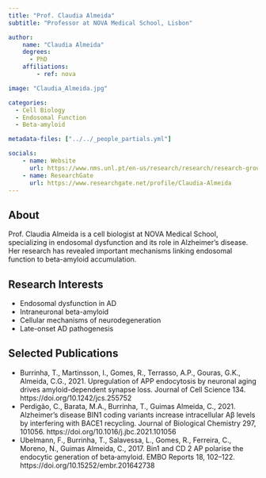 ```yaml
---
title: "Prof. Claudia Almeida"
subtitle: "Professor at NOVA Medical School, Lisbon"

author:
    name: "Claudia Almeida"
    degrees:
      - PhD
    affiliations:
        - ref: nova

image: "Claudia_Almeida.jpg"

categories:
  - Cell Biology
  - Endosomal Function
  - Beta-amyloid

metadata-files: ["../../_people_partials.yml"]

socials:
    - name: Website
      url: https://www.nms.unl.pt/en-us/research/research/research-groups/research-group/n/neuronal-trafficking-in-aging
    - name: ResearchGate
      url: https://www.researchgate.net/profile/Claudia-Almeida
---
```


## About

Prof. Claudia Almeida is a cell biologist at NOVA Medical School, specializing in endosomal dysfunction and its role in Alzheimer's disease. Her research has revealed important mechanisms linking endosomal function to beta-amyloid accumulation.

## Research Interests

- Endosomal dysfunction in AD
- Intraneuronal beta-amyloid
- Cellular mechanisms of neurodegeneration
- Late-onset AD pathogenesis

## Selected Publications

- Burrinha, T., Martinsson, I., Gomes, R., Terrasso, A.P., Gouras, G.K., Almeida, C.G., 2021. Upregulation of APP endocytosis by neuronal aging drives amyloid-dependent synapse loss. Journal of Cell Science 134. https://doi.org/10.1242/jcs.255752
- Perdigão, C., Barata, M.A., Burrinha, T., Guimas Almeida, C., 2021. Alzheimer’s disease BIN1 coding variants increase intracellular Aβ levels by interfering with BACE1 recycling. Journal of Biological Chemistry 297, 101056. https://doi.org/10.1016/j.jbc.2021.101056
- Ubelmann, F., Burrinha, T., Salavessa, L., Gomes, R., Ferreira, C., Moreno, N., Guimas Almeida, C., 2017. Bin1 and CD 2 AP polarise the endocytic generation of beta‐amyloid. EMBO Reports 18, 102–122. https://doi.org/10.15252/embr.201642738

